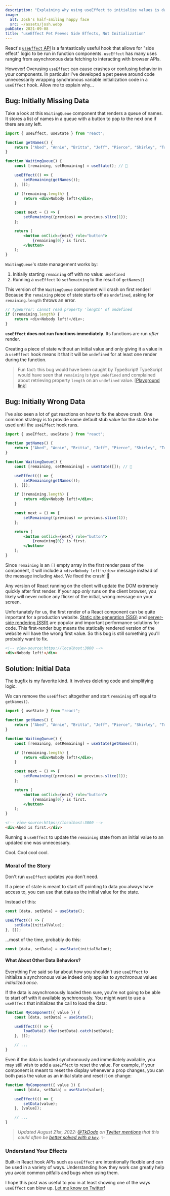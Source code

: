 ```yaml
---
description: "Explaining why using useEffect to initialize values is dangerous."
image:
  alt: Josh's half-smiling happy face
  src: ~/assets/josh.webp
pubDate: 2021-09-08
title: "useEffect Pet Peeve: Side Effects, Not Initialization"
---
```


React's [`useEffect` API](https://reactjs.org/docs/hooks-effect.html) is a fantastically useful hook that allows for "side effect" logic to be run in function components.
`useEffect` has many uses ranging from asynchronous data fetching to interacting with browser APIs.

However!
Overusing `useEffect` can cause crashes or confusing behavior in your components.
In particular I've developed a pet peeve around code unnecessarily wrapping synchronous variable initialization code in a `useEffect` hook.
Allow me to explain why...

## Bug: Initially Missing Data

Take a look at this `WaitingQueue` component that renders a queue of names.
It stores a list of names in a queue with a button to pop to the next one if there are any left.

```jsx
import { useEffect, useState } from "react";

function getNames() {
	return ["Abed", "Annie", "Britta", "Jeff", "Pierce", "Shirley", "Troy"];
}

function WaitingQueue() {
	const [remaining, setRemaining] = useState(); // 😬

	useEffect(() => {
		setRemaining(getNames());
	}, []);

	if (!remaining.length) {
		return <div>Nobody left!</div>;
	}

	const next = () => {
		setRemaining((previous) => previous.slice(1));
	};

	return (
		<button onClick={next} role="button">
			{remaining[0]} is first.
		</button>
	);
}
```

`WaitingQueue`'s state management works by:

1. Initially starting `remaining` off with no value: `undefined`
2. Running a `useEffect` to `setRemaining` to the result of `getNames()`

This version of the `WaitingQueue` component will crash on first render!
Because the `remaining` piece of state starts off as `undefined`, asking for `remaining.length` throws an error.

```ts
// TypeError: cannot read property 'length' of undefined
if (!remaining.length) {
	return <div>Nobody left!</div>;
}
```

**`useEffect` does not run functions immediately**.
Its functions are run _after_ render.

Creating a piece of state without an initial value and only giving it a value in a `useEffect` hook means it that it will be `undefined` for at least one render during the function.

> Fun fact: this bug would have been caught by TypeScript!
> TypeScript would have seen that `remaining` is type `undefined` and complained about retrieving property `length` on an `undefined` value.
> [[Playground link](https://www.typescriptlang.org/play?jsx=1#code/JYWwDg9gTgLgBAbzgVwM4FMCiAzb6DGMANChgMowCGM6cAvnNlBCHAERTqWFsDcAsACgh2ZADtCwCGLgBzdDABylEOlQAKAJSIhcPXE4xkUGQG02AQQBG6ACZsSlsWODoH7AEJRgMKu7YAUui4-gAKrlD4bo5kABbAUAA26ACe-gAqzGkAugKCdEIi4pLScADqlD7AYrIAisjoDVo6gvpw+NKo8KacIJUuNSQYMABK6H3V1bLZcAC8pOgU1OgAPF3eNabZAHxavHAA9AdwgLwbgDR7ha36aFi4BDDqzbPbLW1tw2MTA7Lq8koqai0mjybToJC2wMubWA2Dg6gAhL1+lMAHTJGowWLaBC6N56QzGGQrWzAABu20UECsEFsKTgyWwMHhKwOJPJIP0BWEVz0HTEXTgYnQAA94PMni8cTy3h9xsiao8wJxSVI0NpnnAlegVRA0CjUIlgFF1ABGTSQ6V0PK4-EKQlwm1vFZWZC+UrSADChvwAGtZgghaKGMxkrM2C63WI2NtHXi9AgkZNNgAGbIMYCoRgJLoo2P6FkRmDSGPSi10IA)]

## Bug: Initially Wrong Data

I've also seen a lot of gut reactions on how to fix the above crash.
One common strategy is to provide some default stub value for the state to be used until the `useEffect` hook runs.

```jsx
import { useEffect, useState } from "react";

function getNames() {
	return ["Abed", "Annie", "Britta", "Jeff", "Pierce", "Shirley", "Troy"];
}

function WaitingQueue() {
	const [remaining, setRemaining] = useState([]); // 🤔

	useEffect(() => {
		setRemaining(getNames());
	}, []);

	if (!remaining.length) {
		return <div>Nobody left!</div>;
	}

	const next = () => {
		setRemaining((previous) => previous.slice(1));
	};

	return (
		<button onClick={next} role="button">
			{remaining[0]} is first.
		</button>
	);
}
```

Since `remaining` is an `[]` empty array in the first render pass of the component, it will include a `<div>Nobody left!</div>` message instead of the message including `Abed`.
We fixed the crash! 🎉

Any version of React running on the client will update the DOM extremely quickly after first render.
If your app _only_ runs on the client browser, you likely will never notice any flicker of the initial, wrong message on your screen.

Unfortunately for us, the first render of a React component can be quite important for a production website.
[Static site generation (SSG)](https://nextjs.org/docs/basic-features/pages#static-generation-recommended) and [server-side rendering (SSR)](https://nextjs.org/docs/basic-features/pages#server-side-rendering) are popular and important performance solutions for code.
This first-render bug means the statically rendered version of the website will have the wrong first value.
So this bug is still something you'll probably want to fix.

```html
<!-- view-source:https://localhost:3000 -->
<div>Nobody left!</div>
```

## Solution: Initial Data

The bugfix is my favorite kind.
It involves deleting code and simplifying logic.

We can remove the `useEffect` altogether and start `remaining` off equal to `getNames()`.

```jsx
import { useState } from "react";

function getNames() {
	return ["Abed", "Annie", "Britta", "Jeff", "Pierce", "Shirley", "Troy"];
}

function WaitingQueue() {
	const [remaining, setRemaining] = useState(getNames());

	if (!remaining.length) {
		return <div>Nobody left!</div>;
	}

	const next = () => {
		setRemaining((previous) => previous.slice(1));
	};

	return (
		<button onClick={next} role="button">
			{remaining[0]} is first.
		</button>
	);
}
```

```html
<!-- view-source:https://localhost:3000 -->
<div>Abed is first.</div>
```

Running a `useEffect` to update the `remaining` state from an initial value to an updated one was unnecessary.

Cool.
Cool cool cool.

### Moral of the Story

Don't run `useEffect` updates you don't need.

If a piece of state is meant to start off pointing to data you always have access to, you can use that data as the initial value for the state.

Instead of this:

```jsx
const [data, setData] = useState();

useEffect(() => {
	setData(initialValue);
}, []);
```

...most of the time, probably do this:

```jsx
const [data, setData] = useState(initialValue);
```

#### What About Other Data Behaviors?

Everything I've said so far about how you shouldn't use `useEffect` to initialize a synchronous value indeed only applies to _synchronous_ values _initialized once_.

If the data is asynchronously loaded then sure, you're not going to be able to start off with it available synchronously.
You might want to use a `useEffect` that initializes the call to load the data:

```jsx
function MyComponent({ value }) {
	const [data, setData] = useState();

	useEffect(() => {
		loadData().then(setData).catch(setData);
	}, []);

	// ...
}
```

Even if the data is loaded synchronously and immediately available, you may still wish to add a `useEffect` to reset the value.
For example, if your component is meant to reset the display whenever a prop changes, you can both pass the value as an initial state and reset it on change:

```jsx
function MyComponent({ value }) {
	const [data, setData] = useState(value);

	useEffect(() => {
		setData(value);
	}, [value]);

	// ...
}
```

> _Updated August 21st, 2022: [@TkDodo](https://twitter.com/TkDodo) on [Twitter mentions](https://twitter.com/TkDodo/status/1560858411868327936 "TkDodo tweet response to this article") that this could often be [better solved with a `key`](https://tkdodo.eu/blog/putting-props-to-use-state)._ ✨

### Understand Your Effects

Built-in React hook APIs such as `useEffect` are intentionally flexible and can be used in a variety of ways.
Understanding how they work can greatly help you avoid common pitfalls and bugs when using them.

I hope this post was useful to you in at least showing one of the ways `useEffect` can blow up.
[Let me know on Twitter](https://www.twitter.com/JoshuaKGoldberg)!
